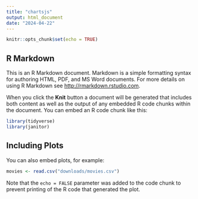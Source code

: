 ```yaml
---
title: "chartsjs"
output: html_document
date: "2024-04-22"
---
```


```r
knitr::opts_chunk$set(echo = TRUE)
```

## R Markdown

This is an R Markdown document. Markdown is a simple formatting syntax for authoring HTML, PDF, and MS Word documents. For more details on using R Markdown see <http://rmarkdown.rstudio.com>.

When you click the **Knit** button a document will be generated that includes both content as well as the output of any embedded R code chunks within the document. You can embed an R code chunk like this:

```r
library(tidyverse)
library(janitor)
```

## Including Plots

You can also embed plots, for example:

```r
movies <- read.csv("downloads/movies.csv")
```

Note that the `echo = FALSE` parameter was added to the code chunk to prevent printing of the R code that generated the plot.
